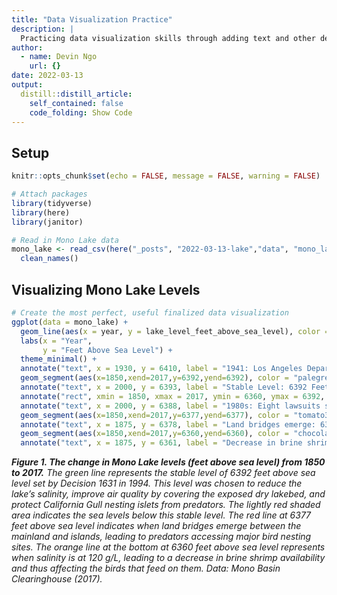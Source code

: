 ```yaml
---
title: "Data Visualization Practice"
description: |
  Practicing data visualization skills through adding text and other descriptive elements to a graph of Mono Lake Levels
author:
  - name: Devin Ngo
    url: {}
date: 2022-03-13
output:
  distill::distill_article:
    self_contained: false
    code_folding: Show Code
---
```

## Setup 

```r
knitr::opts_chunk$set(echo = FALSE, message = FALSE, warning = FALSE)

# Attach packages
library(tidyverse)
library(here)
library(janitor)
```

```r
# Read in Mono Lake data
mono_lake <- read_csv(here("_posts", "2022-03-13-lake","data", "mono_lake_annual_levels.csv"), skip = 5) %>% 
  clean_names()
```

## Visualizing Mono Lake Levels

```r
# Create the most perfect, useful finalized data visualization  
ggplot(data = mono_lake) +
  geom_line(aes(x = year, y = lake_level_feet_above_sea_level), color = "lightskyblue3") +
  labs(x = "Year",
       y = "Feet Above Sea Level") +
  theme_minimal() +
  annotate("text", x = 1930, y = 6410, label = "1941: Los Angeles Department of Water \n & Power began diverting water", size = 2, color = "black") +
  geom_segment(aes(x=1850,xend=2017,y=6392,yend=6392), color = "palegreen3") +
  annotate("text", x = 2000, y = 6393, label = "Stable Level: 6392 Feet", size = 2, color = "palegreen3") +
  annotate("rect", xmin = 1850, xmax = 2017, ymin = 6360, ymax = 6392, alpha = .2, fill = "rosybrown1") +
  annotate("text", x = 2000, y = 6388, label = "1980s: Eight lawsuits successfully challenged \n DWP's water diversions", size = 2, color = "black") +
  geom_segment(aes(x=1850,xend=2017,y=6377,yend=6377), color = "tomato3") +
  annotate("text", x = 1875, y = 6378, label = "Land bridges emerge: 6377 Feet", size = 2, color = "tomato3")+
  geom_segment(aes(x=1850,xend=2017,y=6360,yend=6360), color = "chocolate1") +
  annotate("text", x = 1875, y = 6361, label = "Decrease in brine shrimp availability: 6360 Feet", size = 2, color = "chocolate1")
```

***Figure 1. The change in Mono Lake levels (feet above sea level) from 1850 to 2017.** The green line represents the stable level of 6392 feet above sea level set by Decision 1631 in 1994. This level was chosen to reduce the lake's salinity, improve air quality by covering the exposed dry lakebed, and protect California Gull nesting islets from predators. The lightly red shaded area indicates the sea levels below this stable level. The red line at 6377 feet above sea level indicates when land bridges emerge between the mainland and islands, leading to predators accessing major bird nesting sites. The orange line at the bottom at 6360 feet above sea level represents when salinity is at 120 g/L, leading to a decrease in brine shrimp availability and thus affecting the birds that feed on them. Data: Mono Basin Clearinghouse (2017).*
